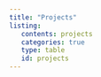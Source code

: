 ```yaml
---
title: "Projects"
listing:
   contents: projects
   categories: true
   type: table
   id: projects
---
```


::: {#projects}
:::